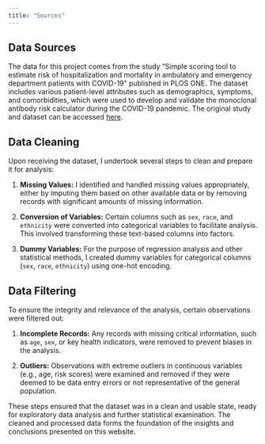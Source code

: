 ```yaml
---
title: "Sources"
---
```


## Data Sources

The data for this project comes from the study "Simple scoring tool to estimate risk of hospitalization and mortality in ambulatory and emergency department patients with COVID-19" published in PLOS ONE. The dataset includes various patient-level attributes such as demographics, symptoms, and comorbidities, which were used to develop and validate the monoclonal antibody risk calculator during the COVID-19 pandemic. The original study and dataset can be accessed [here](https://journals.plos.org/plosone/article?id=10.1371/journal.pone.0261508).

## Data Cleaning

Upon receiving the dataset, I undertook several steps to clean and prepare it for analysis:

1. **Missing Values:** I identified and handled missing values appropriately, either by imputing them based on other available data or by removing records with significant amounts of missing information.

2. **Conversion of Variables:** Certain columns such as `sex`, `race`, and `ethnicity` were converted into categorical variables to facilitate analysis. This involved transforming these text-based columns into factors.

3. **Dummy Variables:** For the purpose of regression analysis and other statistical methods, I created dummy variables for categorical columns (`sex`, `race`, `ethnicity`) using one-hot encoding.

## Data Filtering

To ensure the integrity and relevance of the analysis, certain observations were filtered out:

1. **Incomplete Records:** Any records with missing critical information, such as `age`, `sex`, or key health indicators, were removed to prevent biases in the analysis.

2. **Outliers:** Observations with extreme outliers in continuous variables (e.g., age, risk scores) were examined and removed if they were deemed to be data entry errors or not representative of the general population.

These steps ensured that the dataset was in a clean and usable state, ready for exploratory data analysis and further statistical examination. The cleaned and processed data forms the foundation of the insights and conclusions presented on this website.
